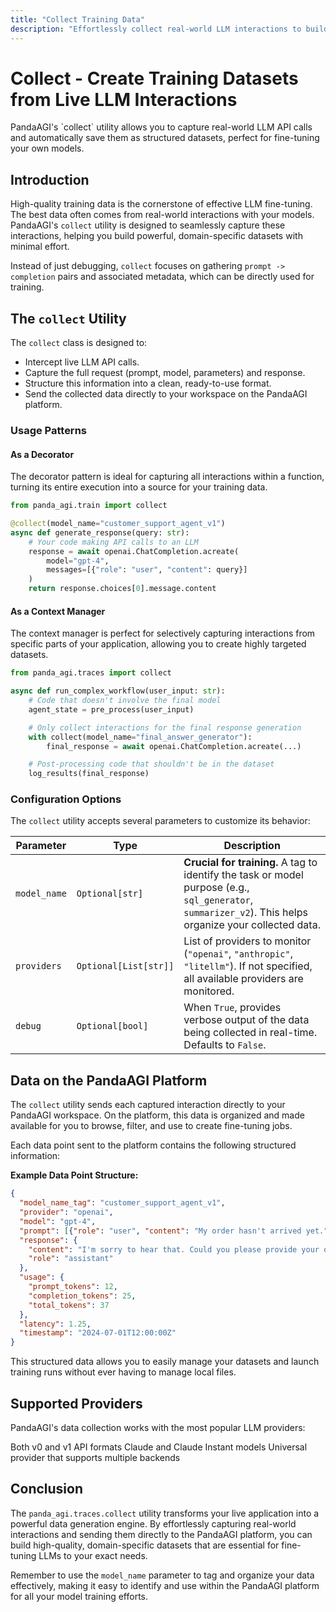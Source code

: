 ```yaml
---
title: "Collect Training Data"
description: "Effortlessly collect real-world LLM interactions to build high-quality training datasets with PandaAGI."
---
```


# Collect - Create Training Datasets from Live LLM Interactions

<Info>
  PandaAGI's `collect` utility allows you to capture real-world LLM API calls and automatically save them as structured datasets, perfect for fine-tuning your own models.
</Info>

## Introduction

High-quality training data is the cornerstone of effective LLM fine-tuning. The best data often comes from real-world interactions with your models. PandaAGI's `collect` utility is designed to seamlessly capture these interactions, helping you build powerful, domain-specific datasets with minimal effort.

Instead of just debugging, `collect` focuses on gathering `prompt -> completion` pairs and associated metadata, which can be directly used for training.

## The `collect` Utility

The `collect` class is designed to:

- Intercept live LLM API calls.
- Capture the full request (prompt, model, parameters) and response.
- Structure this information into a clean, ready-to-use format.
- Send the collected data directly to your workspace on the PandaAGI platform.

### Usage Patterns

#### As a Decorator

The decorator pattern is ideal for capturing all interactions within a function, turning its entire execution into a source for your training data.

```python
from panda_agi.train import collect

@collect(model_name="customer_support_agent_v1")
async def generate_response(query: str):
    # Your code making API calls to an LLM
    response = await openai.ChatCompletion.acreate(
        model="gpt-4",
        messages=[{"role": "user", "content": query}]
    )
    return response.choices[0].message.content
```

#### As a Context Manager

The context manager is perfect for selectively capturing interactions from specific parts of your application, allowing you to create highly targeted datasets.

```python
from panda_agi.traces import collect

async def run_complex_workflow(user_input: str):
    # Code that doesn't involve the final model
    agent_state = pre_process(user_input)

    # Only collect interactions for the final response generation
    with collect(model_name="final_answer_generator"):
        final_response = await openai.ChatCompletion.acreate(...)

    # Post-processing code that shouldn't be in the dataset
    log_results(final_response)
```

### Configuration Options

The `collect` utility accepts several parameters to customize its behavior:

| Parameter    | Type                  | Description                                                                                                                                              |
| ------------ | --------------------- | -------------------------------------------------------------------------------------------------------------------------------------------------------- |
| `model_name` | `Optional[str]`       | **Crucial for training.** A tag to identify the task or model purpose (e.g., `sql_generator`, `summarizer_v2`). This helps organize your collected data. |
| `providers`  | `Optional[List[str]]` | List of providers to monitor (`"openai"`, `"anthropic"`, `"litellm"`). If not specified, all available providers are monitored.                              |
| `debug`      | `Optional[bool]`      | When `True`, provides verbose output of the data being collected in real-time. Defaults to `False`.                                                      |

## Data on the PandaAGI Platform

The `collect` utility sends each captured interaction directly to your PandaAGI workspace. On the platform, this data is organized and made available for you to browse, filter, and use to create fine-tuning jobs.

Each data point sent to the platform contains the following structured information:

**Example Data Point Structure:**
```json
{
  "model_name_tag": "customer_support_agent_v1",
  "provider": "openai",
  "model": "gpt-4",
  "prompt": [{"role": "user", "content": "My order hasn't arrived yet."}],
  "response": {
    "content": "I'm sorry to hear that. Could you please provide your order number so I can look into it for you?",
    "role": "assistant"
  },
  "usage": {
    "prompt_tokens": 12,
    "completion_tokens": 25,
    "total_tokens": 37
  },
  "latency": 1.25,
  "timestamp": "2024-07-01T12:00:00Z"
}
```
This structured data allows you to easily manage your datasets and launch training runs without ever having to manage local files.

## Supported Providers

PandaAGI's data collection works with the most popular LLM providers:

<CardGroup cols={3}>
  <Card title="OpenAI" icon="robot">
    Both v0 and v1 API formats
  </Card>
  <Card title="Anthropic" icon="a">
    Claude and Claude Instant models
  </Card>
  <Card title="LiteLLM" icon="sparkles">
    Universal provider that supports multiple backends
  </Card>
</CardGroup>

## Conclusion

The `panda_agi.traces.collect` utility transforms your live application into a powerful data generation engine. By effortlessly capturing real-world interactions and sending them directly to the PandaAGI platform, you can build high-quality, domain-specific datasets that are essential for fine-tuning LLMs to your exact needs.

Remember to use the `model_name` parameter to tag and organize your data effectively, making it easy to identify and use within the PandaAGI platform for all your model training efforts.
